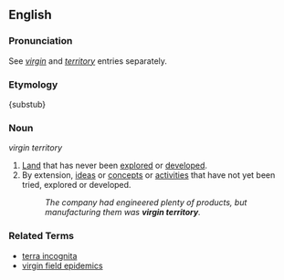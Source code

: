 ==English==

===Pronunciation===
See ''[[virgin]]'' and ''[[territory]]'' entries separately.

===Etymology===
{substub}

===Noun===
''virgin territory''

# [[Land]] that has never been [[explore]]d or [[develop]]ed.
# By extension, [[ideas]] or [[concept]]s or [[activities]] that have not yet been tried, explored or developed.
#:''The company had engineered plenty of products, but manufacturing them was '''virgin territory'''.''

===Related Terms===
* [[terra incognita]]
* [[virgin field|virgin field epidemics]]